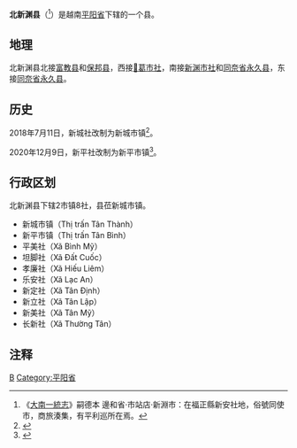 {{Infobox Settlement
|name                   = 北新渊县
|settlement_type        = 县
|official_name          = 
|other_name             = 
|native_name            = {{lang|vi|Huyện Bắc Tân Uyên}}
|nickname               = 
|motto                  = 
|image_skyline          = Chợ Bình Mỹ, Bắc Tân Uyên, Bình Dương.jpg
|imagesize              = 
|image_caption          = 
|image_flag             = 
|flag_size              = 
|image_seal             = 
|seal_size              = 
|image_shield           = 
|shield_size            = 
|image_blank_emblem     = 
|blank_emblem_size      = 
|image_map              = {{Infobox mapframe|frame-width=250|zoom=10}}
|mapsize                = 
|map_caption            = 
|image_map1             = 
|mapsize1               = 
|map_caption1           = 
|pushpin_map            = Vietnam
|pushpin_label_position = bottom
|pushpin_map_caption    = 
|pushpin_map1           = 
|pushpin_label_position1= 
|pushpin_map_caption1   = 
|subdivision_type       = 国家
|subdivision_name       = {{flag|Vietnam}}
|subdivision_type1      = [[越南行政区划|省]]
|subdivision_name1      = [[平阳省|平阳省]]
|subdivision_type2      = 行政区划
|subdivision_name2      = 2市镇8社
|subdivision_type3      = 
|subdivision_name3      = 
|seat_type              = 县莅
|seat                   = {{link-vi|新城市镇|Tân Thành (thị trấn)}}
|government_type        = 
|leader_title           = 
|leader_name            = 
|leader_title1          = 
|leader_name1           = 
|established_title      = 
|established_date       = 
|area_magnitude         = 
|unit_pref              = 
|area_footnotes         = 
|area_total_km2         = 400.88
|area_land_km2          = 
|area_water_km2         = 
|area_water_percent     = 
|area_urban_km2         = 
|area_metro_km2         = 
|population_as_of       = 2019年
|population_footnotes   = 
|population_note        = 
|population_total       = 66656
|population_density_km2 = auto
|population_metro             = 
|population_density_metro_km2 = 
|population_urban             = 
|population_density_urban_km2 = 
|timezone               = [[越南标准时间|越南标准时间]]
|utc_offset             = +7
|elevation_footnotes    = 
|elevation_m            = 
|coor_type              = 
|coordinates            = 
|postal_code_type       = 
|postal_code            = 
|area_code              = 
|website                = [http://bactanuyen.binhduong.gov.vn 北新渊县电子信息门户网站]
|footnotes              = 
}}
'''北新渊县'''（{{vie|v='''Huyện Bắc Tân Uyên'''|hn=縣北新淵}}<ref>《[[大南一統志|大南一統志]]》嗣德本 邊和省·市站店·新淵市：在福正縣新安社地，俗號同使市，商旅湊集，有平利巡所在焉。</ref>）是越南[[平阳省|平阳省]]下辖的一个县。

==地理==
北新渊县北接[[富教县|富教县]]和[[保邦县|保邦县]]，西接[[𤅶葛市社|𤅶葛市社]]，南接[[新渊市社|新渊市社]]和[[同奈省|同奈省]][[永久县|永久县]]，东接[[同奈省|同奈省]][[永久县|永久县]]。

==历史==
2018年7月11日，新城社改制为新城市镇<ref>{{Cite web |url=https://thuvienphapluat.vn/van-ban/Bo-may-hanh-chinh/Nghi-quyet-535-NQ-UBTVQH14-2018-thanh-lap-thi-tran-Lai-Uyen-thuoc-huyen-Bau-Bang-Binh-Duong-392269.aspx |title=Nghị quyết 535/NQ-UBTVQH14 năm 2018 về thành lập thị trấn Lai Uyên thuộc huyện Bàu Bàng và thị trấn Tân Thành thuộc huyện Bắc Tân Uyên, tỉnh Bình Dương do Ủy ban Thường vụ Quốc hội ban hành |accessdate=2020-03-30 |archive-date=2019-04-13 |archive-url=https://web.archive.org/web/20190413033911/https://thuvienphapluat.vn/van-ban/bo-may-hanh-chinh/Nghi-quyet-535-NQ-UBTVQH14-2018-thanh-lap-thi-tran-Lai-Uyen-thuoc-huyen-Bau-Bang-Binh-Duong-392269.aspx |dead-url=no }}</ref>。

2020年12月9日，新平社改制为新平市镇<ref>{{Cite web |url=https://luatvietnam.vn/hanh-chinh/nghi-quyet-1110-nq-ubtvqh14-thanh-lap-thi-tran-tan-binh-binh-duong-195852-d1.html |title=Nghị quyết 1110/NQ-UBTVQH14 thành lập thị trấn Tân Bình, huyện Bắc Tân Uyên, Bình Dương |access-date=2020-12-21 |archive-date=2021-11-07 |archive-url=https://web.archive.org/web/20211107034226/https://luatvietnam.vn/hanh-chinh/nghi-quyet-1110-nq-ubtvqh14-thanh-lap-thi-tran-tan-binh-binh-duong-195852-d1.html |dead-url=no }}</ref>。

==行政区划==
北新渊县下辖2市镇8社，县莅新城市镇。
*新城市镇（Thị trấn Tân Thành）
*新平市镇（Thị trấn Tân Bình）
*平美社（Xã Bình Mỹ）
*坦脚社（Xã Đất Cuốc）
*孝廉社（Xã Hiếu Liêm）
*乐安社（Xã Lạc An）
*新定社（Xã Tân Định）
*新立社（Xã Tân Lập）
*新美社（Xã Tân Mỹ）
*长新社（Xã Thường Tân）

==注释==
{{reflist}}

{{平阳省行政区划}}
{{越南东南部之县市镇区域划分}}

[[Category:越南县份|B]]
[[Category:平阳省|Category:平阳省]]